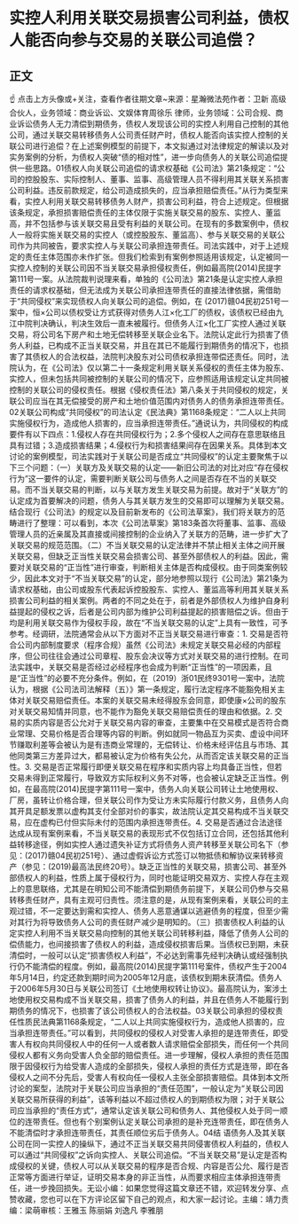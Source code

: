 # 实控人利用关联交易损害公司利益，债权人能否向参与交易的关联公司追偿？
## 正文
☝ 点击上方头像或+关注，查看作者往期文章~来源：星瀚微法苑作者：卫新 高级合伙人，业务领域：商业诉讼、文娱体育周徐乐 律师，业务领域：公司合规、商业诉讼债务人无力清偿到期债务，债权人发现该公司的实控人利用自己控制的其他公司，通过关联交易转移债务人公司责任财产时，债权人能否向该实控人控制的关联公司进行追偿？在上述案例模型的前提下，本文拟通过对法律规定的解读以及对实务案例的分析，为债权人突破“债的相对性”，进一步向债务人的关联公司追偿提供一些思路。01债权人向关联公司追偿的请求权基础《公司法》第21条规定：“公司的控股股东、实际控制人、董事、监事、高级管理人员不得利用其关联关系损害公司利益。违反前款规定，给公司造成损失的，应当承担赔偿责任。”从行为类型来看，实控人利用关联交易转移债务人财产，损害公司利益，符合上述规定。但根据该条规定，承担损害赔偿责任的主体仅限于实施关联交易的股东、实控人、董监高，并不包括参与该关联交易且受有利益的关联公司。在现有的多数案例中，债权人一般将实施关联交易的实控人（或控股股东、董监高）、参与关联交易的关联公司作为共同被告，要求实控人与关联公司承担连带责任。司法实践中，对于上述规定的责任主体范围亦未作扩张。但我们检索到有案例参照适用该规定，认定被同一实控人控制的关联公司因不当关联交易承担侵权责任，例如最高院(2014)民提字第111号一案。从法院裁判说理来看，单独的《公司法》第21条是认定实控人承担责任的请求权基础，但无法成为关联公司承担连带责任的直接法律依据，需借助于“共同侵权”来实现债权人向关联公司的追偿。例如，在 (2017)赣04民初251号一案中，恒×公司以债权受让方式获得对债务人江×化工厂的债权，该债权已经由九江中院判决确认，判决生效后一直未被履行。但债务人江×化工厂实控人通过关联交易，将公司名下房产和土地无偿转移至关联企业名下。法院认定此行为损害了债务人利益，已构成不正当关联交易，并且在其已不能履行到期债务的情况下，也损害了其债权人的合法权益，法院判决股东对公司债权承担连带偿还责任。同时，法院认为，在《公司法》仅以第二十一条规定利用关联关系侵权的责任主体为股东、实控人，但未包括共同被控制的关联公司的情况下，应参照适用该规定认定共同被控制的关联公司的侵权责任。根据《侵权责任法》第八条关于共同侵权的规定，关联公司应当在其无偿接受的房产和土地价值范围内对债务人的债务承担连带责任。02关联公司构成“共同侵权”的司法认定《民法典》第1168条规定：“二人以上共同实施侵权行为，造成他人损害的，应当承担连带责任。”通说认为，共同侵权的构成要件有以下四点：1.侵权人存在共同侵权行为；2.多个侵权人之间存在意思联络且具有过错；3.造成损害结果；4.侵权行为和损害结果间存在因果关系。具体到本文讨论的案例模型，司法实践对于关联公司是否成立“共同侵权”的认定主要聚焦于以下三个问题：（一）关联方及关联交易的认定——新旧公司法的对比对应“存在侵权行为”这一要件的认定，需要判断关联公司与债务人之间是否存在不当的关联交易。而不当关联交易的判断，以与关联方发生关联交易为前提。故对于“关联方”的认定成为首要解决的问题，债务人与其关联方发生的交易即可以理解为关联交易。结合现行《公司法》的规定以及目前新发布的《公司法草案》，我们将关联方的范畴进行了整理：可以看到，本次《公司法草案》第183条首次将董事、监事、高级管理人员的近亲属及其直接或间接控制的企业纳入了关联方的范畴，进一步扩大了关联交易的规范范围。（二）不当关联交易的认定法律并不禁止相关主体之间开展关联交易，但缺乏正当性关联交易会损害公司、甚至外部债权人的利益。因此，需要对关联交易的“正当性”进行审查，判断相关主体是否构成侵权。由于同类案例较少，因此本文对于“不当关联交易”的认定，部分地参照以现行《公司法》第21条为请求权基础，由公司或股东代表起诉控股股东、实控人、董监高等利用其关联关系损害公司利益的相关案例。两者的不同之处在于，前者是外部债权人为维护自身利益提起的侵权之诉，后者是公司内部为维护公司利益提起的损害赔偿之诉。但由于均是利用关联交易作为侵权手段，故在“不当关联交易的认定”上具有一致性，可予参考。经调研，法院通常会从以下方面对不正当关联交易进行审查：1. 交易是否符合公司内部制度要求（程序合规）虽然《公司法》未规定关联交易必经的内部程序，但公司往往会通过公司章程、股东会决议等方式对关联交易的进行控制。在司法实践中，关联交易是否经过必经程序也会成为判断“正当性”的一项因素，且是“正当性”的必要不充分条件。例如，在（2019）浙01民终9301号一案中，法院认为，根据《公司法司法解释（五）》第一条规定，履行法定程序不能豁免相关主体对关联交易赔偿责任。本案的关联交易未经得股东会同意，即使康×公司的股东对关联交易知情并同意，也不能作为豁免关联交易赔偿责任的理由和依据。2. 交易的实质内容是否公允对于关联交易内容的审查，主要集中在交易模式是否符合商业常理、交易价格是否合理等内容的判断。例如就同一物品互为买卖、虚设中间环节赚取利差等会被认为是有违商业常理的，无偿转让、价格未经评估且与市场、其他同类第三方差异过大，都易被认定为价格有失公允，从而否定该关联交易的正当性。3. 交易是否正常履行即便关联交易在程序和实质内容上均具备正当性，但若交易未得到正常履行，导致双方实际权利义务不对等，也会被认定缺乏正当性。例如，在最高院(2014)民提字第111号一案中，债务人向关联公司转让土地使用权、厂房，虽转让价格合理，但关联公司作为受让方未实际履行付款义务，且债务人向其开具足额发票以虚构其支付全部对价的事实，故法院认定其交易构成不当关联交易，应在虚构已付但实际未付的范围内承担连带责任。4. 交易是否通过合法途径达成从现有案例来看，不当关联交易的表现形式不仅包括订立合同，还包括其他利益转移途径，例如实控人通过遗失补证方式将债务人资产转移至关联公司名下（参见：(2017)赣04民初251号）、通过虚假诉讼方式签订以物抵债和解协议来转移资产（参见：(2019)最高法民终20号）。缺乏正当性的关联交易，损害公司、甚至外部债权人的利益，性质上属于侵权行为，同时也能证明交易双方、实控人存在主观上的意思联络，尤其是在明知公司不能清偿到期债务前提下，关联公司仍参与交易转移责任财产，具有主观可归责性。须注意的是，从现有案例来看，关联公司的主观过错，不一定要达到需和实控人、债务人恶意通谋以逃避债务的程度，但至少需对其行为将导致债务人公司的责任财产减少是明知的。（三）损害债权人利益的认定实控人利用不当关联交易向控制的其他关联公司转移利益，降低了债务人公司的偿债能力，也间接损害了债权人的利益，造成侵权损害后果。当债权已到期，未获清偿时，一般可以认定“损害债权人利益”，不必达到需事先经判决确认或经强制执行仍不能清偿的程度。例如，最高院(2014)民提字第111号案件，债权产生于2004年5月14日，约定还款到期时间为2005年12月底，该债权到期未获清偿。债务人于2006年5月30日与关联公司签订《土地使用权转让协议》。最高院认为，案涉土地使用权交易构成不当关联交易，损害了债务人的利益，并且在债务人不能履行到期债务的情况下，也损害了该公司债权人的合法权益。03关联公司承担的侵权责任性质民法典第1168条规定，“二人以上共同实施侵权行为，造成他人损害的，应当承担连带责任。”可以看到，共同侵权的侵权人对受害人承担的是连带责任，即受害人有权向共同侵权人中的任何一人或者数人请求赔偿全部损失，而任何一个共同侵权人都有义务向受害人负全部的赔偿责任。进一步理解，侵权人承担的责任范围限于因侵权行为给受害人造成的全部损失，侵权人承担的责任方式是连带，即在各侵权人之间不分先后，受害人有权向任一侵权人主张全部损害赔偿。具体到本文所讨论的案型，法院对于关联公司应当承担的“责任范围”，一般认定为“关联公司因关联交易所获得的利益”，该等利益以不超过债权人的到期债权为限；对于关联公司应当承担的“责任方式”，通常认定该关联公司和债务人、其他侵权人处于同一顺位的连带责任。但也有个别案例认定关联公司承担的是补充连带责任，即在债务人不能清偿时才承担连带责任，其责任顺位劣后于债务人。04结 语债务人及其关联公司在同一实控人的操纵下，通过不正当关联交易共同侵害债权人利益的，债权人可以通过“共同侵权”之诉向实控人、关联公司追偿。“不当关联交易”是认定是否构成侵权的关键，债权人可以从关联交易的程序是否合规、内容是否公允、履行是否正常等方面进行举证，证明交易本身的非正当性，从而要求相应主体承担连带责任，进一步挽回损失。无讼小编：如果您觉得这篇文章还不错，欢迎转发分享、点赞收藏，您也可以在下方评论区留下自己的观点，和大家一起讨论。主编：靖力责编：梁萌审核：王雅玉 陈丽娟 刘逸凡 李雅朋